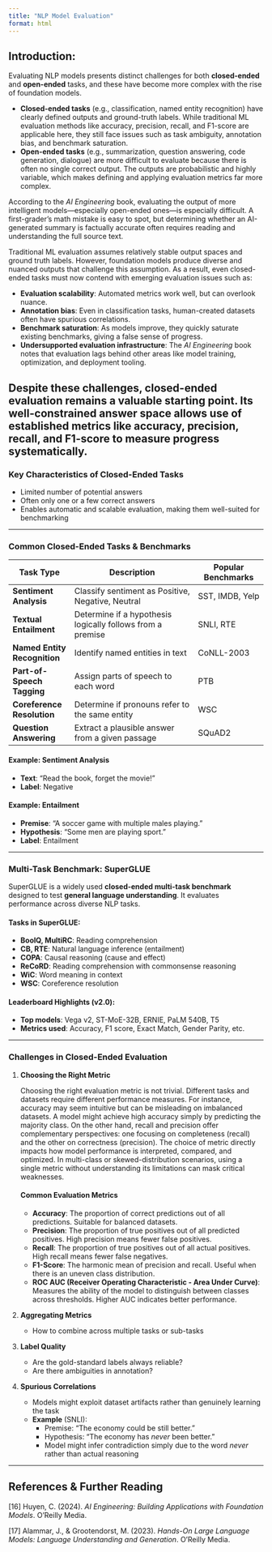 ```yaml
---
title: "NLP Model Evaluation"
format: html
---
```


## Introduction:

Evaluating NLP models presents distinct challenges for both **closed-ended** and **open-ended** tasks, and these have become more complex with the rise of foundation models.

- **Closed-ended tasks** (e.g., classification, named entity recognition) have clearly defined outputs and ground-truth labels. While traditional ML evaluation methods like accuracy, precision, recall, and F1-score are applicable here, they still face issues such as task ambiguity, annotation bias, and benchmark saturation.
- **Open-ended tasks** (e.g., summarization, question answering, code generation, dialogue) are more difficult to evaluate because there is often no single correct output. The outputs are probabilistic and highly variable, which makes defining and applying evaluation metrics far more complex.

According to the *AI Engineering* book, evaluating the output of more intelligent models—especially open-ended ones—is especially difficult. A first-grader’s math mistake is easy to spot, but determining whether an AI-generated summary is factually accurate often requires reading and understanding the full source text.

Traditional ML evaluation assumes relatively stable output spaces and ground truth labels. However, foundation models produce diverse and nuanced outputs that challenge this assumption. As a result, even closed-ended tasks must now contend with emerging evaluation issues such as:

- **Evaluation scalability**: Automated metrics work well, but can overlook nuance.
- **Annotation bias**: Even in classification tasks, human-created datasets often have spurious correlations.
- **Benchmark saturation**: As models improve, they quickly saturate existing benchmarks, giving a false sense of progress.
- **Undersupported evaluation infrastructure**: The *AI Engineering* book notes that evaluation lags behind other areas like model training, optimization, and deployment tooling.

Despite these challenges, closed-ended evaluation remains a valuable starting point. Its well-constrained answer space allows use of established metrics like accuracy, precision, recall, and F1-score to measure progress systematically.
---

### Key Characteristics of Closed-Ended Tasks

- Limited number of potential answers
- Often only one or a few correct answers
- Enables automatic and scalable evaluation, making them well-suited for benchmarking

---

### Common Closed-Ended Tasks & Benchmarks

| Task Type                    | Description                                             | Popular Benchmarks             |
|-----------------------------|---------------------------------------------------------|--------------------------------|
| **Sentiment Analysis**       | Classify sentiment as Positive, Negative, Neutral       | SST, IMDB, Yelp                |
| **Textual Entailment**       | Determine if a hypothesis logically follows from a premise | SNLI, RTE                    |
| **Named Entity Recognition** | Identify named entities in text                         | CoNLL-2003                     |
| **Part-of-Speech Tagging**   | Assign parts of speech to each word                     | PTB                            |
| **Coreference Resolution**   | Determine if pronouns refer to the same entity          | WSC                            |
| **Question Answering**       | Extract a plausible answer from a given passage         | SQuAD2                         |

#### Example: Sentiment Analysis  
- **Text**: “Read the book, forget the movie!”  
- **Label**: Negative

#### Example: Entailment  
- **Premise**: “A soccer game with multiple males playing.”  
- **Hypothesis**: “Some men are playing sport.”  
- **Label**: Entailment

---

### Multi-Task Benchmark: **SuperGLUE**

SuperGLUE is a widely used **closed-ended multi-task benchmark** designed to test **general language understanding**. It evaluates performance across diverse NLP tasks.

#### Tasks in SuperGLUE:

- **BoolQ, MultiRC**: Reading comprehension  
- **CB, RTE**: Natural language inference (entailment)  
- **COPA**: Causal reasoning (cause and effect)  
- **ReCoRD**: Reading comprehension with commonsense reasoning  
- **WiC**: Word meaning in context  
- **WSC**: Coreference resolution

#### Leaderboard Highlights (v2.0):

- **Top models**: Vega v2, ST-MoE-32B, ERNIE, PaLM 540B, T5  
- **Metrics used**: Accuracy, F1 score, Exact Match, Gender Parity, etc.

---

### Challenges in Closed-Ended Evaluation

1. **Choosing the Right Metric**  

   Choosing the right evaluation metric is not trivial. Different tasks and datasets require different performance measures. For instance, accuracy may seem intuitive but can be misleading on imbalanced datasets. A model might achieve high accuracy simply by predicting the majority class. On the other hand, recall and precision offer complementary perspectives: one focusing on completeness (recall) and the other on correctness (precision). The choice of metric directly impacts how model performance is interpreted, compared, and optimized. In multi-class or skewed-distribution scenarios, using a single metric without understanding its limitations can mask critical weaknesses.

   ::: {.sidebar}
   #### Common Evaluation Metrics
   - **Accuracy**: The proportion of correct predictions out of all predictions. Suitable for balanced datasets.
   - **Precision**: The proportion of true positives out of all predicted positives. High precision means fewer false positives.
   - **Recall**: The proportion of true positives out of all actual positives. High recall means fewer false negatives.
   - **F1-Score**: The harmonic mean of precision and recall. Useful when there is an uneven class distribution.
   - **ROC AUC (Receiver Operating Characteristic - Area Under Curve)**: Measures the ability of the model to distinguish between classes across thresholds. Higher AUC indicates better performance.
   :::

2. **Aggregating Metrics**  
   - How to combine across multiple tasks or sub-tasks

3. **Label Quality**  
   - Are the gold-standard labels always reliable?  
   - Are there ambiguities in annotation?

4. **Spurious Correlations**  
   - Models might exploit dataset artifacts rather than genuinely learning the task  
   - **Example** (SNLI):  
     - Premise: “The economy could be still better.”  
     - Hypothesis: “The economy has *never* been better.”  
     - Model might infer contradiction simply due to the word *never* rather than actual reasoning

---

## References & Further Reading



[16] Huyen, C. (2024). *AI Engineering: Building Applications with Foundation Models*. O’Reilly Media.  

[17] Alammar, J., & Grootendorst, M. (2023). *Hands-On Large Language Models: Language Understanding and Generation*. O’Reilly Media. 


 